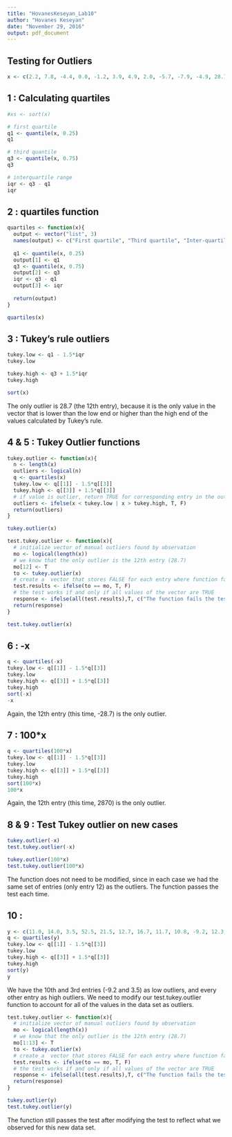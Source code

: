 ```yaml
---
title: "HovanesKeseyan_Lab10"
author: "Hovanes Keseyan"
date: "November 29, 2016"
output: pdf_document
---
```


## Testing for Outliers

```r
x <- c(2.2, 7.8, -4.4, 0.0, -1.2, 3.9, 4.9, 2.0, -5.7, -7.9, -4.9, 28.7, 4.9)
```

## 1 : Calculating quartiles

```r
#xs <- sort(x)

# first quartile
q1 <- quantile(x, 0.25)
q1

# third quantile
q3 <- quantile(x, 0.75)
q3

# interquartile range
iqr <- q3 - q1
iqr
```

## 2 : quartiles function

```r
quartiles <- function(x){
  output <- vector("list", 3)
  names(output) <- c("First quartile", "Third quartile", "Inter-quartile range")
  
  q1 <- quantile(x, 0.25)
  output[1] <- q1
  q3 <- quantile(x, 0.75)
  output[2] <- q3
  iqr <- q3 - q1
  output[3] <- iqr
  
  return(output)
}

quartiles(x)
```

## 3 : Tukey's rule outliers

```r
tukey.low <- q1 - 1.5*iqr
tukey.low

tukey.high <- q3 + 1.5*iqr
tukey.high

sort(x)
```

The only outlier is 28.7 (the 12th entry), because it is the only value in the vector that is lower than the low end or higher than the high end of the values calculated by Tukey's rule.

## 4 & 5 : Tukey Outlier functions

```r
tukey.outlier <- function(x){
  n <- length(x)
  outliers <- logical(n)
  q <- quartiles(x)
  tukey.low <- q[[1]] - 1.5*q[[3]]
  tukey.high <- q[[3]] + 1.5*q[[3]]
  # if value is outlier, return TRUE for corresponding entry in the outliers
  outliers <- ifelse(x < tukey.low | x > tukey.high, T, F)
  return(outliers)
}

tukey.outlier(x)

test.tukey.outlier <- function(x){
  # initialize vector of manual outliers found by observation
  mo <- logical(length(x))
  # we know that the only outlier is the 12th entry (28.7)
  mo[12] <- T
  to <- tukey.outlier(x)
  # create a  vector that stores FALSE for each entry where function fails
  test.results <- ifelse(to == mo, T, F)
  # the test works if and only if all values of the vector are TRUE
  response <- ifelse(all(test.results),T, c("The function fails the test."))
  return(response)
}

test.tukey.outlier(x)
```

## 6 : -x

```r
q <- quartiles(-x)
tukey.low <- q[[1]] - 1.5*q[[3]]
tukey.low
tukey.high <- q[[3]] + 1.5*q[[3]]
tukey.high
sort(-x)
-x
```

Again, the 12th entry (this time, -28.7) is the only outlier.

## 7 : 100*x

```r
q <- quartiles(100*x)
tukey.low <- q[[1]] - 1.5*q[[3]]
tukey.low
tukey.high <- q[[3]] + 1.5*q[[3]]
tukey.high
sort(100*x)
100*x
```

Again, the 12th entry (this time, 2870) is the only outlier.

## 8 & 9 : Test Tukey outlier on new cases

```r
tukey.outlier(-x)
test.tukey.outlier(-x)

tukey.outlier(100*x)
test.tukey.outlier(100*x)
```

The function does not need to be modified, since in each case we had the same set of entries (only entry 12) as the outliers. The function passes the test each time.

## 10 : 

```r
y <- c(11.0, 14.0, 3.5, 52.5, 21.5, 12.7, 16.7, 11.7, 10.8, -9.2, 12.3, 13.8, 11.1)
q <- quartiles(y)
tukey.low <- q[[1]] - 1.5*q[[3]]
tukey.low
tukey.high <- q[[3]] + 1.5*q[[3]]
tukey.high
sort(y)
y
```

We have the 10th and 3rd entries (-9.2 and 3.5) as low outliers, and every other entry as high outliers. We need to modify our test.tukey.outlier function to account for all of the values in the data set as outliers.

```r
test.tukey.outlier <- function(x){
  # initialize vector of manual outliers found by observation
  mo <- logical(length(x))
  # we know that the only outlier is the 12th entry (28.7)
  mo[1:13] <- T
  to <- tukey.outlier(x)
  # create a  vector that stores FALSE for each entry where function fails
  test.results <- ifelse(to == mo, T, F)
  # the test works if and only if all values of the vector are TRUE
  response <- ifelse(all(test.results),T, c("The function fails the test."))
  return(response)
}

tukey.outlier(y)
test.tukey.outlier(y)
```

The function still passes the test after modifying the test to reflect what we observed for this new data set.
